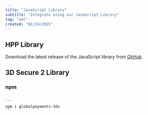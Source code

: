 ```yaml
---
title: "JavaScript Library"
subtitle: "Integrate using our JavaScript Library"
tag: "xml"
created: "01/24/2025"
---
```

## HPP Library

Download the latest release of the JavaScript library from [GitHub](https://github.com/globalpayments/rxp-js).

## 3D Secure 2 Library

### npm

<Code id="XML" title="" language="XML" active>
```
npm i globalpayments-3ds
```
</Code>
